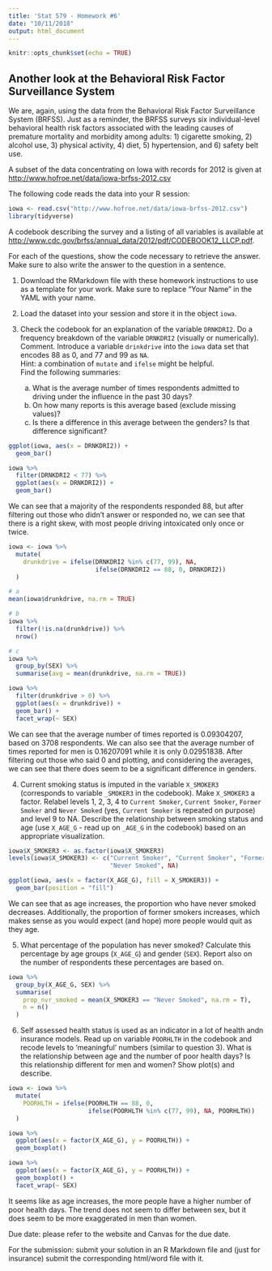 ```yaml
---
title: 'Stat 579 - Homework #6'
date: "10/11/2018"
output: html_document
---
```


```r
knitr::opts_chunk$set(echo = TRUE)
```

## Another look at the Behavioral Risk Factor Surveillance System 

We are, again, using the data from the Behavioral Risk Factor Surveillance System (BRFSS). Just as a reminder, the BRFSS surveys six individual-level behavioral health risk factors associated with the leading causes of premature mortality and morbidity among adults: 1) cigarette smoking, 2) alcohol use, 3) physical activity, 4) diet, 5) hypertension, and 6) safety belt use. 

A subset of the data concentrating on Iowa with records for 2012 is given at [http://www.hofroe.net/data/iowa-brfss-2012.csv]()

The following code reads the data into your R session:
```r
iowa <- read.csv("http://www.hofroe.net/data/iowa-brfss-2012.csv")
library(tidyverse)
```

A codebook describing the survey and a listing of all variables is available at [http://www.cdc.gov/brfss/annual_data/2012/pdf/CODEBOOK12_LLCP.pdf]().

For each of the questions, show the code necessary to retrieve the answer. 
Make sure to also write the answer to the question in a sentence.

1. Download the RMarkdown file with these homework instructions to use as a template for your work.
Make sure to replace "Your Name" in the YAML with your name.
2. Load the dataset into your session and store it in the object `iowa`.
3. Check the codebook for an explanation of the variable `DRNKDRI2`. Do a frequency breakdown of the variable `DRNKDRI2` (visually or numerically). Comment.
Introduce a variable `drinkdrive` into the `iowa` data set that encodes 88 as 0, and 77 and 99 as `NA`. <br>
Hint: a combination of `mutate` and `ifelse` might be helpful. <br>
Find the following summaries:
  
    a. What is the average number of times respondents admitted to driving under the influence in the past 30 days?
    b. On how many reports is this average based (exclude missing values)?
    c. Is there a difference in this average between the genders? Is that difference significant? 

```r
ggplot(iowa, aes(x = DRNKDRI2)) + 
  geom_bar()

iowa %>% 
  filter(DRNKDRI2 < 77) %>% 
  ggplot(aes(x = DRNKDRI2)) +
  geom_bar()
```

We can see that a majority of the respondents responded 88, but after filtering out those who didn't answer or responded no, we can see that there is a right skew, with most people driving intoxicated only once or twice.

```r
iowa <- iowa %>% 
  mutate(
    drunkdrive = ifelse(DRNKDRI2 %in% c(77, 99), NA, 
                        ifelse(DRNKDRI2 == 88, 0, DRNKDRI2))
  )

# a
mean(iowa$drunkdrive, na.rm = TRUE)

# b 
iowa %>% 
  filter(!is.na(drunkdrive)) %>% 
  nrow()

# c
iowa %>% 
  group_by(SEX) %>% 
  summarise(avg = mean(drunkdrive, na.rm = TRUE))

iowa %>% 
  filter(drunkdrive > 0) %>% 
  ggplot(aes(x = drunkdrive)) + 
  geom_bar() + 
  facet_wrap(~ SEX)
```

We can see that the average number of times reported is 0.09304207, based on 3708 respondents. We can also see that the average number of times reported for men is 0.16207091 while it is only 0.02951838. After filtering out those who said 0 and plotting, and considering the averages, we can see that there does seem to be a significant difference in genders.

4. Current smoking status is imputed in the variable `X_SMOKER3` (corresponds to variable `_SMOKER3` in the codebook). Make `X_SMOKER3` a factor.  Relabel levels 1, 2, 3, 4 to `Current Smoker`, `Current Smoker`, `Former Smoker` and `Never Smoked` (yes, `Current Smoker` is repeated on purpose) and level 9 to NA.
Describe the relationship between smoking status and age (use `X_AGE_G` - read up on `_AGE_G` in the codebook) based on an appropriate visualization. 

```r
iowa$X_SMOKER3 <- as.factor(iowa$X_SMOKER3)
levels(iowa$X_SMOKER3) <- c("Current Smoker", "Current Smoker", "Former Smoker",
                            "Never Smoked", NA)

ggplot(iowa, aes(x = factor(X_AGE_G), fill = X_SMOKER3)) +
  geom_bar(position = "fill")
```

We can see that as age increases, the proportion who have never smoked decreases. Additionally, the proportion of former smokers increases, which makes sense as you would expect (and hope) more people would quit as they age.

5. What percentage of the population has never smoked? Calculate this percentage by age groups (`X_AGE_G`) and gender (`SEX`). Report also on the number of respondents these percentages are based on.

```r
iowa %>% 
  group_by(X_AGE_G, SEX) %>% 
  summarise(
    prop_nvr_smoked = mean(X_SMOKER3 == "Never Smoked", na.rm = T),
    n = n()
  )
```

6. Self assessed health status is used as an indicator in a lot of health andn insurance models. Read up on variable `POORHLTH` in the codebook and recode levels to 'meaningful' numbers (similar to question 3). 
What is the relationship between age and the number of  poor health days? Is this relationship different for men and women? Show plot(s) and describe.

```r
iowa <- iowa %>% 
  mutate(
    POORHLTH = ifelse(POORHLTH == 88, 0, 
                      ifelse(POORHLTH %in% c(77, 99), NA, POORHLTH))
  )

iowa %>% 
  ggplot(aes(x = factor(X_AGE_G), y = POORHLTH)) + 
  geom_boxplot()

iowa %>% 
  ggplot(aes(x = factor(X_AGE_G), y = POORHLTH)) + 
  geom_boxplot() + 
  facet_wrap(~ SEX)
```

It seems like as age increases, the more people have a higher number of poor health days. The trend does not seem to differ between sex, but it does seem to be more exaggerated in men than women.

Due date: please refer to the website and Canvas for the due date. 

For the submission: submit your solution in an R Markdown file and (just for insurance) submit the corresponding html/word file with it. 
